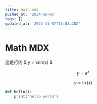 ```yaml
---
title: math-mdx
pushed_at: '2024-10-05'
tags: []
updated_at: '2024-11-07T16:03:28Z'
---
```


# Math MDX

这是行内 $ y = \sin(x) $

$$
y = e^x
$$
```math
y = \ln(x)
```
```py
def hello():
    print('hello world')
```
